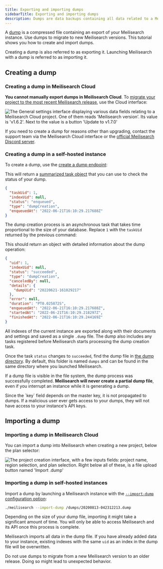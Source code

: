 ```yaml
---
title: Exporting and importing dumps
sidebarTitle: Exporting and importing dumps
description: Dumps are data backups containing all data related to a Meilisearch instance. They are often useful when migrating to a new Meilisearch release.
---
```



A [dump](/learn/advanced/snapshots_vs_dumps#dumps) is a compressed file containing an export of your Meilisearch instance. Use dumps to migrate to new Meilisearch versions. This tutorial shows you how to create and import dumps.

Creating a dump is also referred to as exporting it. Launching Meilisearch with a dump is referred to as importing it.

## Creating a dump

### Creating a dump in Meilisearch Cloud

**You cannot manually export dumps in Meilisearch Cloud**. To [migrate your project to the most recent Meilisearch release](/learn/update_and_migration/updating), use the Cloud interface:

<Frame>
  <img src="/assets/images/cloud-dumps/01-export-dump.png" alt="The General settings interface displaying various data fields relating to a Meilisearch Cloud project. One of them reads 'Meilisearch version'. Its value is 'v1.6.2'. Next to the value is a button 'Update to v1.7.0'" />
</Frame>

If you need to create a dump for reasons other than upgrading, contact the support team via the Meilisearch Cloud interface or the [official Meilisearch Discord server](https://discord.meilisearch.com).

### Creating a dump in a self-hosted instance

To create a dump, use the [create a dump endpoint](/reference/api/dump#create-a-dump):

<CodeSamplesPostDump1 />

This will return a [summarized task object](/learn/async/asynchronous_operations#summarized-task-objects) that you can use to check the status of your dump.

```json
{
  "taskUid": 1,
  "indexUid": null,
  "status": "enqueued",
  "type": "dumpCreation",
  "enqueuedAt": "2022-06-21T16:10:29.217688Z"
}
```

The dump creation process is an asynchronous task that takes time proportional to the size of your database. Replace `1` with the `taskUid` returned by the previous command:

<CodeSamplesGetTask1 />

This should return an object with detailed information about the dump operation:

```json
{
  "uid": 1,
  "indexUid": null,
  "status": "succeeded",
  "type": "dumpCreation",
  "canceledBy": null,
  "details": {
    "dumpUid": "20220621-161029217"
  },
  "error": null,
  "duration": "PT0.025872S",
  "enqueuedAt": "2022-06-21T16:10:29.217688Z",
  "startedAt": "2022-06-21T16:10:29.218297Z",
  "finishedAt": "2022-06-21T16:10:29.244169Z"
}
```

All indexes of the current instance are exported along with their documents and settings and saved as a single `.dump` file. The dump also includes any tasks registered before Meilisearch starts processing the dump creation task.

Once the task `status` changes to `succeeded`, find the dump file in [the dump directory](/learn/self_hosted/configure_meilisearch_at_launch#dump-directory). By default, this folder is named `dumps` and can be found in the same directory where you launched Meilisearch.

If a dump file is visible in the file system, the dump process was successfully completed. **Meilisearch will never create a partial dump file**, even if you interrupt an instance while it is generating a dump.

<Note>
Since the `key` field depends on the master key, it is not propagated to dumps. If a malicious user ever gets access to your dumps, they will not have access to your instance's API keys.
</Note>

## Importing a dump

### Importing a dump in Meilisearch Cloud

You can import a dump into Meilisearch when creating a new project, below the plan selector:

<Frame>
  <img src="/assets/images/cloud-dumps/02-import-dump.png" alt="The project creation interface, with a few inputs fields: project name, region selection, and plan selection. Right below all of these, is a file upload button named 'Import .dump'" />
</Frame>

### Importing a dump in self-hosted instances

Import a dump by launching a Meilisearch instance with the [`--import-dump` configuration option](/learn/self_hosted/configure_meilisearch_at_launch#import-dump):

```bash
./meilisearch --import-dump /dumps/20200813-042312213.dump
```

Depending on the size of your dump file, importing it might take a significant amount of time. You will only be able to access Meilisearch and its API once this process is complete.

Meilisearch imports all data in the dump file. If you have already added data to your instance, existing indexes with the same `uid` as an index in the dump file will be overwritten.

<Note>
Do not use dumps to migrate from a new Meilisearch version to an older release. Doing so might lead to unexpected behavior.
</Note>

